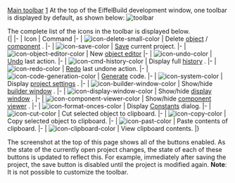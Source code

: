 [[Property:title|Main toolbar]]
[[Property:weight|1]]
At the top of the EiffelBuild development window, one toolbar is displayed by default, as shown below: 
[[Image:toolbar]]  

The complete list of the icons in the toolbar is displayed below. <br/>
{| 
|- 
| Icon
| Command
|- 
|   [[Image:icon-delete-small-color]]  
| Delete [[EiffelBuild Notation|object]] / [[EiffelBuild Notation|component]] . 
|- 
|   [[Image:icon-save-color]]  
|  [[Save a project|Save]]  current project. 
|- 
|   [[Image:icon-object-editor-color]]  
| New [[Object editor|object editor]]  
|- 
|   [[Image:icon-undo-color]]  
|  [[History|Undo]]  last action. 
|- 
|   [[Image:icon-cmd-history-color]]  
| Display full [[History|history]] . 
|- 
|   [[Image:icon-redo-color]]  
|  [[History|Redo]]  last undone action. 
|- 
|   [[Image:icon-code-generation-color]]  
|  [[EiffelBuild: Code Generation|Generate]]  code. 
|- 
|   [[Image:icon-system-color]]  
| Display [[EiffelBuild: Project settings window|project settings]] . 
|- 
|   [[Image:icon-builder-window-color]]  
| Show/hide [[Builder window|builder window]] . 
|- 
|   [[Image:icon-display-window-color]]  
| Show/hide [[Display window|display window]] . 
|- 
|   [[Image:icon-component-viewer-color]]  
| Show/hide [[Component viewer|component viewer]] . 
|- 
|   [[Image:icon-format-onces-color]]  
| Display [[Constants|Constants]]  dialog. 
|- 
|   [[Image:icon-cut-color]]  
| Cut selected object to clipboard. 
|- 
|   [[Image:icon-copy-color]]  
| Copy selected object to clipboard. 
|- 
|   [[Image:icon-past-color]]  
| Paste contents of clipboard. 
|- 
|   [[Image:icon-clipboard-color]]  
| View clipboard contents. 
|}


The screenshot at the top of this page shows all of the buttons enabled. As the state of the currently open project changes, the state of each of these buttons is updated to reflect this. For example, immediately after saving the project, the save button is disabled until the project is modified again.
'''Note''': It is not possible to customize the toolbar. 



